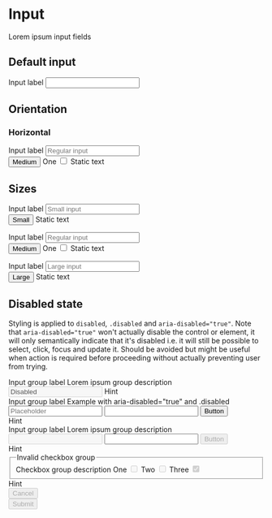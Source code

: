 
<Meta title="Components/Form/Overview" />

# Input

Lorem ipsum input fields

## Default input

<Canvas>
  <form>
    <div class="form-group">
      <label for="input">Input label</label>
      <input id="input" type="text" />
    </div>
  </form>
</Canvas>

## Orientation

### Horizontal
<Canvas>
  <form class="horizontal">
    <div class="form-group">
      <label for="horizontalInput">Input label</label>
      <input type="text" id="horizontalInput" placeholder="Regular input"/>
    </div>
    <button>Medium</button>
    <label class="form-control">One
      <input type="checkbox"/>
      <span class="checkmark"></span>
    </label>
    <span class="form-text">Static text</span>
  </form>
</Canvas>

## Sizes

<Canvas>
  <form class="horizontal">
    <div class="form-group">
      <label for="horizontalSmInput">Input label</label>
      <input type="text" id="horizontalSmInput" class="size-sm" placeholder="Small input"/>
    </div>
    <button class="size-sm">Small</button>
    <span class="form-text size-sm">Static text</span>
  </form>
</Canvas>

<Canvas>
  <form class="horizontal">
    <div class="form-group">
      <label for="horizontalMdInput">Input label</label>
      <input type="text" id="horizontalMdInput" placeholder="Regular input"/>
    </div>
    <button>Medium</button>
    <label class="form-control">One
      <input type="checkbox"/>
      <span class="checkmark"></span>
    </label>
    <span class="form-text">Static text</span>
  </form>
</Canvas>

<Canvas>
  <form class="horizontal">
    <div class="form-group">
      <label for="horizontalLgInput">Input label</label>
      <input type="text" id="horizontalLgInput" class="size-lg" placeholder="Large input"/>
    </div>
    <button class="size-lg">Large</button>
    <span class="form-text size-lg">Static text</span>
  </form>
</Canvas>

## Disabled state

Styling is applied to `disabled`, `.disabled` and `aria-disabled="true"`. Note that `aria-disabled="true"` won't actually disable the control or element, it will only semantically indicate that it's disabled i.e. it will still be possible to select, click, focus and update it. Should be avoided but might be useful when action is required before proceeding without actually preventing user from trying.

<Canvas>
  <div>
    <form class="mw-xs">
      <div class="form-group">
        <label for="inputValid">Input group label</label>
        <span class="form-info">Lorem ipsum group description</span>
        <input id="inputValid1" type="text" disabled required value="Disabled"/>
        <span class="form-info">Hint</span>
      </div>
      <div class="form-group">
        <label for="inputValid">Input group label</label>
        <span class="form-info">Example with aria-disabled="true" and .disabled</span>
        <div class="group">
          <input id="inputValid1" type="text" required aria-disabled="true" placeholder="Placeholder"/>
          <input id="inputValid2" type="text" required class="disabled"/>
          <button type="button" aria-disabled="true">Button</button>
        </div>
        <span class="form-info">Hint</span>
      </div>
      <div class="form-group">
        <label for="inputValid">Input group label</label>
        <span class="form-info">Lorem ipsum group description</span>
        <div class="group group-border disabled">
          <input id="inputValid1" type="text" required disabled/>
          <input id="inputValid2" type="text" required aria-disabled="true"/>
          <button type="button" disabled>Button</button>
        </div>
        <span class="form-info">Hint</span>
      </div>
      <div class="form-group">
        <fieldset aria-describedby="checkboxGroupHelp1">
          <legend>Invalid checkbox group</legend>
          <span id="checkboxGroupHelp1" class="form-info">Checkbox group description</span>
          <label class="form-control">One
            <input required type="checkbox" disabled/>
            <span></span>
          </label>
          <label class="form-control">Two
            <input required type="checkbox" required disabled/>
            <span></span>
          </label>
          <label class="form-control">Three
            <input required type="checkbox" checked="true" required disabled/>
            <span></span>
          </label>
        </fieldset>
        <span class="form-info">Hint</span>
      </div>
      <div class="row justify-content-end">
        <div class="col col-sm-auto">
          <button type="button" disabled>Cancel</button>
        </div>
        <div class="col col-sm-auto">
          <button type="submit" disabled>Submit</button>
        </div>
      </div>
    </form>
  </div>
</Canvas>
